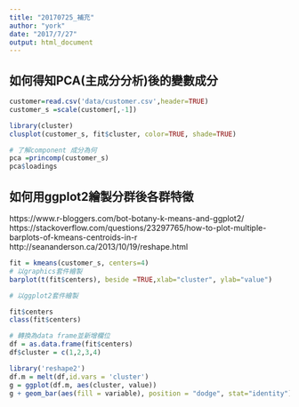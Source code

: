 ```yaml
---
title: "20170725_補充"
author: "york"
date: "2017/7/27"
output: html_document
---
```


## 如何得知PCA(主成分分析)後的變數成分
```r
customer=read.csv('data/customer.csv',header=TRUE)
customer_s =scale(customer[,-1])

library(cluster)
clusplot(customer_s, fit$cluster, color=TRUE, shade=TRUE)

# 了解component 成分為何
pca =princomp(customer_s)
pca$loadings

```


## 如何用ggplot2繪製分群後各群特徵
https://www.r-bloggers.com/bot-botany-k-means-and-ggplot2/
https://stackoverflow.com/questions/23297765/how-to-plot-multiple-barplots-of-kmeans-centroids-in-r
http://seananderson.ca/2013/10/19/reshape.html

```r
fit = kmeans(customer_s, centers=4)
# 以graphics套件繪製
barplot(t(fit$centers), beside =TRUE,xlab="cluster", ylab="value")

# 以ggplot2套件繪製

fit$centers
class(fit$centers)

# 轉換為data frame並新增欄位
df = as.data.frame(fit$centers)
df$cluster = c(1,2,3,4)

library('reshape2')
df.m = melt(df,id.vars = 'cluster')
g = ggplot(df.m, aes(cluster, value))   
g + geom_bar(aes(fill = variable), position = "dodge", stat="identity")

```
